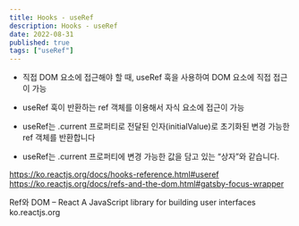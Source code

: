 ```yaml
---
title: Hooks - useRef
description: Hooks - useRef
date: 2022-08-31
published: true
tags: ["useRef"]
---
```


- 직접 DOM 요소에 접근해야 할 때, useRef 훅을 사용하여 DOM 요소에 직접 접근이 가능
- useRef 훅이 반환하는 ref 객체를 이용해서 자식 요소에 접근이 가능

- useRef는 .current 프로퍼티로 전달된 인자(initialValue)로 초기화된 변경 가능한 ref 객체를 반환합니다

- useRef는 .current 프로퍼티에 변경 가능한 값을 담고 있는 “상자”와 같습니다.
  ​
  ​

https://ko.reactjs.org/docs/hooks-reference.html#useref
​
​
​
https://ko.reactjs.org/docs/refs-and-the-dom.html#gatsby-focus-wrapper

Ref와 DOM – React
A JavaScript library for building user interfaces
ko.reactjs.org
